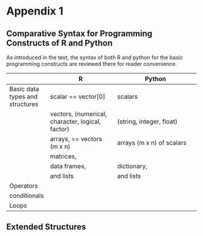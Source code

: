 # Appendix 1

## Comparative Syntax for Programming Constructs of R and Python

As introduced in the text, the syntax of both R and python for the basic programming constructs are reviewed there for reader convenience.


||R|Python|
|----------------|----------------------------|----------------------------------|
|Basic data types and structures |scalar == vector[0]|scalars|
||vectors, (numerical, character, logical, factor) |(string, integer, float)|
||arrays, == vectors (m x n)|arrays (m x n) of scalars|
||matrices, ||
||data frames, |dictionary,|
||and lists |and lists|
|Operators|||
|conditionals|||
|Loops|||
  
## Extended Structures
  